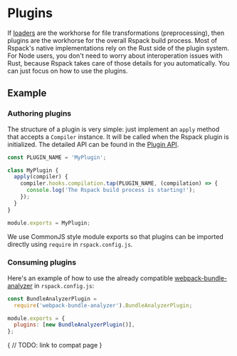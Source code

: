 # Plugins

If [loaders](/guide/loader) are the workhorse for file transformations (preprocessing), then plugins are the workhorse for the overall Rspack build process. Most of Rspack's native implementations rely on the Rust side of the plugin system. For Node users, you don't need to worry about interoperation issues with Rust, because Rspack takes care of those details for you automatically. You can just focus on how to use the plugins.

## Example

### Authoring plugins

The structure of a plugin is very simple: just implement an `apply` method that accepts a `Compiler` instance. It will be called when the Rspack plugin is initialized. The detailed API can be found in the [Plugin API](/api/plugin).

```js
const PLUGIN_NAME = 'MyPlugin';

class MyPlugin {
  apply(compiler) {
    compiler.hooks.compilation.tap(PLUGIN_NAME, (compilation) => {
      console.log('The Rspack build process is starting!');
    });
  }
}

module.exports = MyPlugin;
```

We use CommonJS style module exports so that plugins can be imported directly using `require` in `rspack.config.js`.

### Consuming plugins

Here's an example of how to use the already compatible [webpack-bundle-analyzer](https://github.com/webpack-contrib/webpack-bundle-analyzer) in `rspack.config.js`:

```js title="rspack.config.js"
const BundleAnalyzerPlugin =
  require('webpack-bundle-analyzer').BundleAnalyzerPlugin;

module.exports = {
  plugins: [new BundleAnalyzerPlugin()],
};
```

{
// TODO: link to compat page
}
